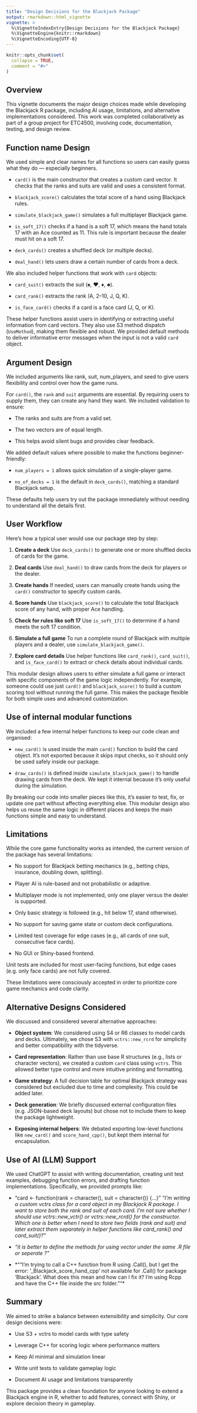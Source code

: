 ```yaml
---
title: "Design Decisions for the Blackjack Package"
output: rmarkdown::html_vignette
vignette: >
  %\VignetteIndexEntry{Design Decisions for the Blackjack Package}
  %\VignetteEngine{knitr::rmarkdown}
  %\VignetteEncoding{UTF-8}
---
```


```r
knitr::opts_chunk$set(
  collapse = TRUE,
  comment = "#>"
)
```

## Overview

This vignette documents the major design choices made while developing the Blackjack R package, including AI usage, limitations, and alternative implementations considered. This work was completed collaboratively as part of a group project for ETC4500, involving code, documentation, testing, and design review.

## Function name Design

We used simple and clear names for all functions so users can easily guess what they do — especially beginners.

- `card()` is the main constructor that creates a custom card vector. It checks that the ranks and suits are valid and uses a consistent format.

- `blackjack_score()` calculates the total score of a hand using Blackjack rules.

- `simulate_blackjack_game()` simulates a full multiplayer Blackjack game.

- `is_soft_17()` checks if a hand is a soft 17, which means the hand totals 17 with an Ace counted as 11. This rule is important because the dealer must hit on a soft 17.

- `deck_cards()` creates a shuffled deck (or multiple decks).

- `deal_hand()` lets users draw a certain number of cards from a deck.

We also included helper functions that work with `card` objects:

- `card_suit()` extracts the suit (♠, ♥, ♦, ♣).

- `card_rank()` extracts the rank (A, 2–10, J, Q, K).

- `is_face_card()` checks if a card is a face card (J, Q, or K).

These helper functions assist users in identifying or extracting useful information from card vectors. They also use S3 method dispatch (`UseMethod`), making them flexible and robust. We provided default methods to deliver informative error messages when the input is not a valid `card` object.

## Argument Design
We included arguments like rank, suit, num_players, and seed to give users flexibility and control over how the game runs.

For `card()`, the `rank` and `suit` arguments are essential. By requiring users to supply them, they can create any hand they want. We included validation to ensure:

- The ranks and suits are from a valid set.

- The two vectors are of equal length.

- This helps avoid silent bugs and provides clear feedback.

We added default values where possible to make the functions beginner-friendly:

- `num_players = 1` allows quick simulation of a single-player game.

- `no_of_decks = 1` is the default in `deck_cards()`, matching a standard Blackjack setup.

These defaults help users try out the package immediately without needing to understand all the details first.

## User Workflow

Here’s how a typical user would use our package step by step:

1. **Create a deck**
Use `deck_cards()` to generate one or more shuffled decks of cards for the game.

2. **Deal cards**
Use `deal_hand()` to draw cards from the deck for players or the dealer.

3. **Create hands**
If needed, users can manually create hands using the `card()` constructor to specify custom cards.

4. **Score hands**
Use `blackjack_score()` to calculate the total Blackjack score of any hand, with proper Ace handling.

5. **Check for rules like soft 17**
Use `is_soft_17()` to determine if a hand meets the soft 17 condition.

6. **Simulate a full game**
To run a complete round of Blackjack with multiple players and a dealer, use `simulate_blackjack_game()`.

7. **Explore card details**
Use helper functions like `card_rank()`, `card_suit()`, and `is_face_card()` to extract or check details about individual cards.

This modular design allows users to either simulate a full game or interact with specific components of the game logic independently. For example, someone could use just `card()` and `blackjack_score()` to build a custom scoring tool without running the full game. This makes the package flexible for both simple uses and advanced customization.

## Use of internal modular functions

We included a few internal helper functions to keep our code clean and organised:

- `new_card()` is used inside the main `card()` function to build the card object. It's not exported because it skips input checks, so it should only be used safely inside our package.

- `draw_cards()` is defined inside `simulate_blackjack_game()` to handle drawing cards from the deck. We kept it internal because it's only useful during the simulation.

By breaking our code into smaller pieces like this, it's easier to test, fix, or update one part without affecting everything else. This modular design also helps us reuse the same logic in different places and keeps the main functions simple and easy to understand.

## Limitations

While the core game functionality works as intended, the current version of the package has several limitations:

-   No support for Blackjack betting mechanics (e.g., betting chips, insurance, doubling down, splitting).

-   Player AI is rule-based and not probabilistic or adaptive.

-   Multiplayer mode is not implemented, only one player versus the dealer is supported.

-   Only basic strategy is followed (e.g., hit below 17, stand otherwise).

-   No support for saving game state or custom deck configurations.

-   Limited test coverage for edge cases (e.g., all cards of one suit, consecutive face cards).

-   No GUI or Shiny-based frontend.

Unit tests are included for most user-facing functions, but edge cases (e.g. only face cards) are not fully covered.

These limitations were consciously accepted in order to prioritize core game mechanics and code clarity.

## Alternative Designs Considered

We discussed and considered several alternative approaches:

-   **Object system**: We considered using S4 or R6 classes to model cards and decks. Ultimately, we chose S3 with `vctrs::new_rcrd` for simplicity and better compatibility with the tidyverse.

-   **Card representation**: Rather than use base R structures (e.g., lists or character vectors), we created a custom `card` class using `vctrs`. This allowed better type control and more intuitive printing and formatting.

-   **Game strategy**: A full decision table for optimal Blackjack strategy was considered but excluded due to time and complexity. This could be added later.

-   **Deck generation**: We briefly discussed external configuration files (e.g. JSON-based deck layouts) but chose not to include them to keep the package lightweight.

-   **Exposing internal helpers**: We debated exporting low-level functions like `new_card()` and `score_hand_cpp()`, but kept them internal for encapsulation.

## Use of AI (LLM) Support

We used ChatGPT to assist with writing documentation, creating unit test examples, debugging function errors, and drafting function implementations. Specifically, we provided prompts like:

- "card <- function(rank = character(), suit = character()) {...}"
*“I’m writing a custom vctrs class for a card object in my Blackjack R package. I want to store both the rank and suit of each card. I’m not sure whether I should use vctrs::new_vctr() or vctrs::new_rcrd() for the constructor. Which one is better when I need to store two fields (rank and suit) and later extract them separately in helper functions like card_rank() and card_suit()?”*
  
- *"it is better to define the methods for using vector under the same .R file or seperate ?"*

- *""I'm trying to call a C++ function from R using .Call(), but I get the error: '_Blackjack_score_hand_cpp' not available for .Call() for package 'Blackjack'. What does this mean and how can I fix it? I'm using Rcpp and have the C++ file inside the src folder.""*





## Summary

We aimed to strike a balance between extensibility and simplicity. Our core design decisions were:

-   Use S3 + vctrs to model cards with type safety

-   Leverage C++ for scoring logic where performance matters

-   Keep AI minimal and simulation linear

-   Write unit tests to validate gameplay logic

-   Document AI usage and limitations transparently

This package provides a clean foundation for anyone looking to extend a Blackjack engine in R, whether to add features, connect with Shiny, or explore decision theory in gameplay.
